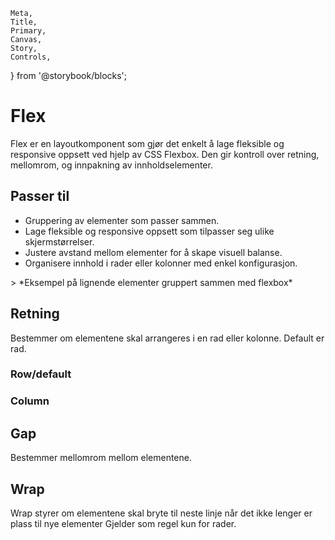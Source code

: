     Meta,
    Title,
    Primary,
    Canvas,
    Story,
    Controls,
} from '@storybook/blocks';

<Meta of={FhiFlexStories} />

# Flex

Flex er en layoutkomponent som gjør det enkelt å lage fleksible og responsive oppsett ved hjelp av CSS Flexbox. Den gir kontroll over retning, mellomrom, og innpakning av innholdselementer.

## Passer til

- Gruppering av elementer som passer sammen. 
- Lage fleksible og responsive oppsett som tilpasser seg ulike skjermstørrelser.
- Justere avstand mellom elementer for å skape visuell balanse.
- Organisere innhold i rader eller kolonner med enkel konfigurasjon.

<Canvas of={FhiFlexStories.Preview} />
> *Eksempel på lignende elementer gruppert sammen med flexbox*
<Controls />

## Retning

Bestemmer om elementene skal arrangeres i en rad eller kolonne. Default er rad.

### Row/default

<Canvas of={FhiFlexStories.RowDirection} />

### Column

<Canvas of={FhiFlexStories.ColumnDirection} />

## Gap

Bestemmer mellomrom mellom elementene.

<Canvas of={FhiFlexStories.CustomGap} />

## Wrap

Wrap styrer om elementene skal bryte til neste linje når det ikke lenger er plass til nye elementer Gjelder som regel kun for rader.

<Canvas of={FhiFlexStories.Wrap} />


